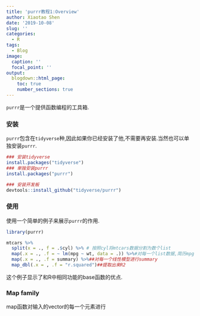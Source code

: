 ---
title: 'purrr教程1:Overview'
author: Xiaotao Shen
date: '2019-10-08'
slug: ''
categories:
  - R
tags:
  - Blog
image:
  caption: ''
  focal_point: ''
output:
  blogdown::html_page:
    toc: true
    number_sections: true
---


`purrr`是一个提供函数编程的工具箱.


### 安装

`purrr`包含在`tidyverse`种,因此如果你已经安装了他,不需要再安装.当然也可以单独安装`purrr`.

```{r, cache=TRUE, eval=FALSE}
### 安装tidyverse
install.packages("tidyverse")
### 单独安装purrr
install.packages("purrr")

### 安装开发板
devtools::install_github("tidyverse/purrr")
```

### 使用

使用一个简单的例子来展示`purrr`的作用.

```{r, cache=TRUE}
library(purrr)

mtcars %>%
  split(x = ., f = .$cyl) %>% # 按照cyl将mtcars数据分割为数个list
  map(.x = ., .f = ~ lm(mpg ~ wt, data = .)) %>%#对每一个list数据,简历mpg和wt的线性模型
  map(.x = ., .f = summary) %>%##对每一个线性模型进行summary
  map_dbl(.x = , .f = "r.squared")##提取出来R2
```

这个例子显示了和R中相同功能的base函数的优点.

### Map family

map函数对输入的vector的每一个元素进行


